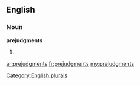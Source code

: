 ==English==

===Noun===
'''prejudgments'''

# {{plural of|[[prejudgment]]}}

[[Category:English plurals]]

[[ar:prejudgments]]
[[fr:prejudgments]]
[[my:prejudgments]]